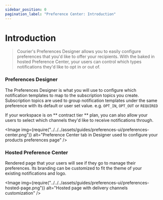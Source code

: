 ```yaml
---
sidebar_position: 0
pagination_label: "Preference Center: Introduction"
---
```



# Introduction

> Courier's Preferences Designer allows you to easily configure preferences that you'd like to offer your recipients.
> With the baked in hosted Preference Center, your users can control which types notifications they'd like to opt in or out of.

### Preferences Designer

The Preferences Designer is what you will use to configure which notification templates to map to the subscription topics you create.
Subscription topics are used to group notification templates under the same preference with its default or user set value. e.g. `OPT_IN`, `OPT_OUT` or `REQUIRED`

If your workspace is on ** contract tier ** plan, you can also allow your users to select which channels they'd like to receive notifications
through.

<Image
  img={require("../../../assets/guides/preferences-ui/preferences-center.png")}
  alt="Preference Center tab in Designer used to configure your products preferences page"
/>

### Hosted Preference Center

Rendered page that your users will see if they go to manage their preferences. Its branding can be customized to fit the theme of your
existing notifications and logo.

<Image
  img={require("../../../assets/guides/preferences-ui/preferences-hosted-page.png")}
  alt="Hosted page with delivery channels customization"
/>
